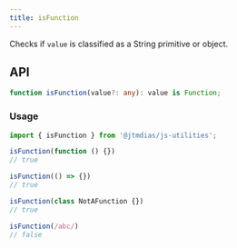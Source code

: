 ```yaml
---
title: isFunction
---
```

Checks if `value` is classified as a String primitive or object.

## API

```typescript
function isFunction(value?: any): value is Function;
```

### Usage

```typescript
import { isFunction } from '@jtmdias/js-utilities';

isFunction(function () {})
// true

isFunction(() => {})
// true

isFunction(class NotAFunction {})
// true

isFunction(/abc/)
// false
```
